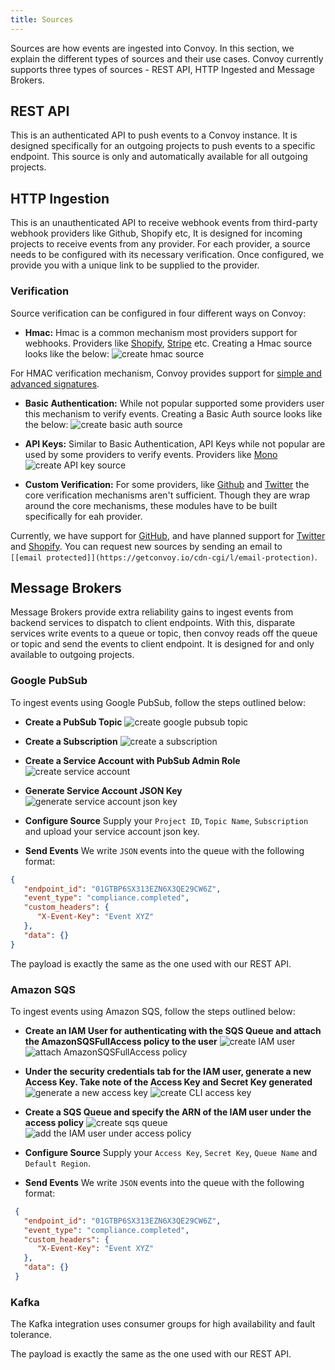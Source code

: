 ```yaml
---
title: Sources
---
```


Sources are how events are ingested into Convoy. In this section, we explain the different types of sources and their use cases. Convoy currently supports three types of sources - REST API, HTTP Ingested and Message Brokers.

## REST API

This is an authenticated API to push events to a Convoy instance. It is designed specifically for an outgoing projects to push events to a specific endpoint. This source is only and automatically available for all outgoing projects.

## HTTP Ingestion

This is an unauthenticated API to receive webhook events from third-party webhook providers like Github, Shopify etc, It is designed for incoming projects to receive events from any provider. For each provider, a source needs to be configured with its necessary verification. Once configured, we provide you with a unique link to be supplied to the provider.

### Verification

Source verification can be configured in four different ways on Convoy:

-  **Hmac:** Hmac is a common mechanism most providers support for webhooks. Providers like [Shopify](https://www.shopify.com/), [Stripe](https://stripe.com/) etc. Creating a Hmac source looks like the below: <Frame>![create hmac source](/images/ingest-hmac.png)</Frame>

For HMAC verification mechanism, Convoy provides support for [simple and advanced signatures](https://getconvoy.io/docs/manual/signatures).

-  **Basic Authentication:** While not popular supported some providers user this mechanism to verify events. Creating a Basic Auth source looks like the below: <Frame>![create basic auth source](/images/ingest-basic.png)</Frame>
    
-  **API Keys:** Similar to Basic Authentication, API Keys while not popular are used by some providers to verify events. Providers like [Mono](https://mono.co/) <Frame>![create API key source](/images/ingest-api.png)</Frame>
    
-  **Custom Verification:** For some providers, like [Github](https://github.com/) and [Twitter](https://twitter.com/) the core verification mechanisms aren't sufficient. Though they are wrap around the core mechanisms, these modules have to be built specifically for eah provider.
    

Currently, we have support for [GitHub](https://github.com/), and have planned support for [Twitter](https://twitter.com/) and [Shopify](https://shopify.com/). You can request new sources by sending an email to `[[email protected]](https://getconvoy.io/cdn-cgi/l/email-protection)`.

## Message Brokers

Message Brokers provide extra reliability gains to ingest events from backend services to dispatch to client endpoints. With this, disparate services write events to a queue or topic, then convoy reads off the queue or topic and send the events to client endpoint. It is designed for and only available to outgoing projects.

### Google PubSub

To ingest events using Google PubSub, follow the steps outlined below:

-  **Create a PubSub Topic** <Frame>![create google pubsub topic](/images/google-pubsub.png)</Frame>
    
-  **Create a Subscription** <Frame>![create a subscription](/images/create-google-subscription.png)</Frame>
    
-  **Create a Service Account with PubSub Admin Role** <Frame>![create service account](/images/create-service-account.png)</Frame>
    
-  **Generate Service Account JSON Key** <Frame>![generate service account json key](/images/create-service-account-key.png)</Frame>
    
-  **Configure Source** Supply your `Project ID`, `Topic Name`, `Subscription` and upload your service account json key.
    
-  **Send Events** We write `JSON` events into the queue with the following format:
    
    
```json Sample Payload
{
   "endpoint_id": "01GTBP6SX313EZN6X3QE29CW6Z",
   "event_type": "compliance.completed",
   "custom_headers": {
      "X-Event-Key": "Event XYZ"
   },
   "data": {}
}
```

    
The payload is exactly the same as the one used with our REST API.
    

### Amazon SQS

To ingest events using Amazon SQS, follow the steps outlined below:

-  **Create an IAM User for authenticating with the SQS Queue and attach the AmazonSQSFullAccess policy to the user** <Frame>![create IAM user](/images/create-sqs-user.png)</Frame> <Frame>![attach AmazonSQSFullAccess policy](/images/attach-sqs-policy.png)</Frame>
    
-  **Under the security credentials tab for the IAM user, generate a new Access Key. Take note of the Access Key and Secret Key generated** <Frame>![generate a new access key](/images/generate-access-key.png)</Frame> <Frame>![create CLI access key](/images/cli-access-key.png)</Frame>
    
-  **Create a SQS Queue and specify the ARN of the IAM user under the access policy** <Frame>![create sqs queue](/images/create-sqs-queue.png)</Frame> <Frame>![add the IAM user under access policy](/images/access-policy-iam-user.png)</Frame>
    
-  **Configure Source** Supply your `Access Key`, `Secret Key`, `Queue Name` and `Default Region`.
    
-  **Send Events** We write `JSON` events into the queue with the following format:
    
    
    
```json Sample Payload
 {
   "endpoint_id": "01GTBP6SX313EZN6X3QE29CW6Z",
   "event_type": "compliance.completed",
   "custom_headers": {
      "X-Event-Key": "Event XYZ"
   },
   "data": {}
 }
```

### Kafka

The Kafka integration uses consumer groups for high availability and fault tolerance.

    
The payload is exactly the same as the one used with our REST API.